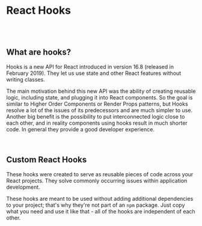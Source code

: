 
<Meta title="Custom Hooks/About" />

# React Hooks

<br /><br />

## What are hooks?
Hooks is a new API for React introduced in version 16.8 (released in February 2019). They let us use
state and other React features without writing classes.

The main motivation behind this new API was the ability of creating reusable logic, including state,
and plugging it into React components. So the goal is similar to Higher Order Components or Render
Props patterns, but Hooks resolve a lot of the issues of its predecessors and are much simpler to
use. Another big benefit is the possibility to put interconnected logic close to each other, and in
reality components using hooks result in much shorter code. In general they provide a good developer
experience.

<br />

## Custom React Hooks

These hooks were created to serve as reusable pieces of code across your React projects. They solve
commonly occurring issues within application development.

These hooks are meant to be used without adding additional dependencies to your project; that's why
they're not part of an `npm` package. Just copy what you need and use it like that - all of the hooks
are independent of each other.